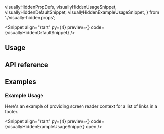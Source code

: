   visuallyHiddenPropDefs,
  visuallyHiddenUsageSnippet,
  visuallyHiddenDefaultSnippet,
  visuallyHiddenExampleUsageSnippet,
} from './visually-hidden.props';

<PageTitle
  title="VisuallyHidden"
  description="Visually hides content while keeping it accessible to screen readers."
/>

<Snippet
  align="start"
  py={4}
  preview={<VisuallyHiddenSnippet story="Default" />}
  code={visuallyHiddenDefaultSnippet}
/>

## Usage

<CodeBlock code={visuallyHiddenUsageSnippet} />

## API reference

<PropsTable data={visuallyHiddenPropDefs} />

## Examples

### Example Usage

Here's an example of providing screen reader context for a list of links in a footer.

<Snippet
  align="start"
  py={4}
  preview={<VisuallyHiddenSnippet story="ExampleUsage" />}
  code={visuallyHiddenExampleUsageSnippet}
  open
/>

<Theming component="VisuallyHidden" />

<ChangelogComponent component="visually-hidden" />
